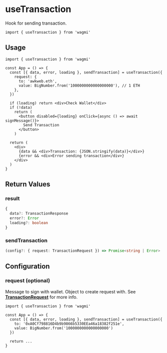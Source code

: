 # useTransaction

Hook for sending transaction.

```tsx
import { useTransaction } from 'wagmi'
```

## Usage

```tsx
import { useTransaction } from 'wagmi'

const App = () => {
  const [{ data, error, loading }, sendTransaction] = useTransaction({
    request: {
      to: 'awkweb.eth',
      value: BigNumber.from('1000000000000000000'), // 1 ETH
    },
  })

  if (loading) return <div>Check Wallet</div>
  if (!data)
    return (
      <button disabled={loading} onClick={async () => await signMessage()}>
        Send Transaction
      </button>
    )

  return (
    <div>
      {data && <div>Transaction: {JSON.stringify(data)}</div>}
      {error && <div>Error sending transaction</div>}
    </div>
  )
}
```

## Return Values

### result

```ts
{
  data?: TransactionResponse
  error?: Error
  loading?: boolean
}
```

### sendTransaction

```ts
(config?: { request: TransactionRequest }) => Promise<string | Error>
```

## Configuration

### request (optional)

Message to sign with wallet.
Object to create request with. See [**TransactionRequest**](https://docs.ethers.io/v5/api/providers/types/#providers-TransactionRequest) for more info.

```tsx highlight='5'
import { useTransaction } from 'wagmi'

const App = () => {
  const [{ data, error, loading }, sendTransaction] = useTransaction({
    to: '0xA0Cf798816D4b9b9866b5330EEa46a18382f251e',
    value: BigNumber.from('1000000000000000000')
  })

  return ...
}
```
